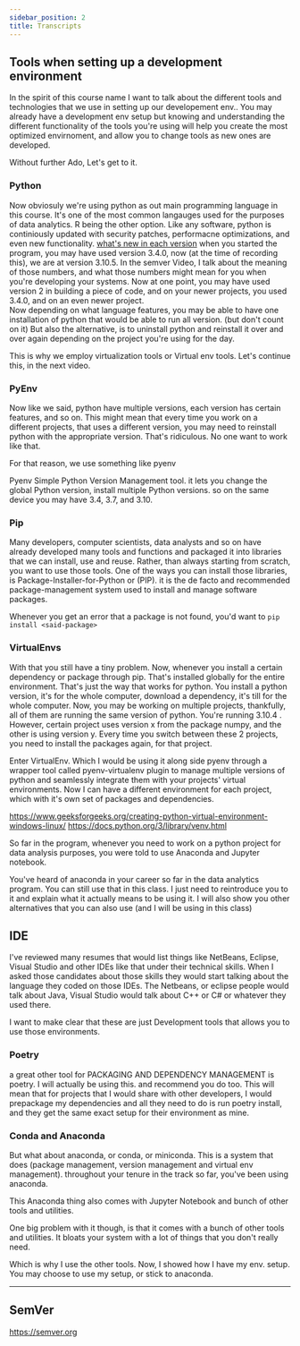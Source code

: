 ```yaml
---
sidebar_position: 2
title: Transcripts
---
```


## Tools when setting up a development environment

In the spirit of this course name I want to talk about the different tools and technologies that we use in setting up our developement env.. You may already have a development env setup
but knowing and understanding the different functionality of the tools you're using will help you create the most optimized envirnoment, and allow you to change tools as new ones are developed.

Without further Ado, Let's get to it.

### Python

Now obviosuly we're using python as out main programming language in this course. It's one of the most common langauges used for the purposes of data analytics. R being the other option.
Like any software, python is continiously updated with security patches, performacne optimizations, and even new functionality.
[what's new in each version](https://docs.python.org/3/whatsnew/index.html)
when you started the program, you may have used version 3.4.0, now (at the time of recording this), we are at version 3.10.5. In the semver Video, I talk about the meaning of those numbers,
and what those numbers might mean for you when you're developing your systems.
Now at one point, you may have used version 2 in building a piece of code, and on your newer projects, you used 3.4.0, and on an even newer project. \
Now depending on what language features, you may be able to have one installation of python that would be able to run all version. (but don't count on it)
But also the alternative, is to uninstall python and reinstall it over and over again depending on the project you're using for the day.

This is why we employ virtualization tools or Virtual env tools. Let's continue this, in the next video.

### PyEnv

Now like we said, python have multiple versions, each version has certain features, and so on.
This might mean that every time you work on a different projects, that uses a different version, you may need to reinstall python with the appropriate version. That's ridiculous. No one want to work like that.

For that reason, we use something like pyenv

Pyenv Simple Python Version Management tool. it lets you change the global Python version, install multiple Python versions. so on the same device you may have 3.4, 3.7, and 3.10.

### Pip

Many developers, computer scientists, data analysts and so on have already developed many tools and functions and packaged it into libraries that we can install, use and reuse. Rather, than always starting from scratch, you want to use those tools.
One of the ways you can install those libraries, is Package-Installer-for-Python or (PIP).
it is the de facto and recommended package-management system used to install and manage software packages.

Whenever you get an error that a package is not found, you'd want to `pip install <said-package>`

### VirtualEnvs

With that you still have a tiny problem. Now, whenever you install a certain dependency or package through pip. That's installed globally for the entire environment. That's just the way that works for python. You install a python version, it's for the whole computer, download a dependency, it's till for the whole computer.
Now, you may be working on multiple projects, thankfully, all of them are running the same version of python. You're running 3.10.4 . However, certain project uses version x from the package numpy, and the other is using version y. Every time you switch between these 2 projects, you need to install the packages again, for that project.

Enter VirtualEnv. Which I would be using it along side pyenv through a wrapper tool called pyenv-virtualenv plugin to manage multiple versions of python and seamlessly integrate them with your projects' virtual environments. Now I can have a different environment for each project, which with it's own set of packages and dependencies.

https://www.geeksforgeeks.org/creating-python-virtual-environment-windows-linux/
https://docs.python.org/3/library/venv.html

So far in the program, whenever you need to work on a python project for data analysis purposes, you were told to use Anaconda and Jupyter notebook.

You've heard of anaconda in your career so far in the data analytics program. You can still use that in this class. I just need to reintroduce you to it and explain what it actually means to be using it. I will also show you other alternatives that you can also use (and I will be using in this class)

## IDE

I've reviewed many resumes that would list things like NetBeans, Eclipse, Visual Studio and other IDEs like that under their technical skills. When I asked those candidates about those skills they would start talking about the language they coded on those IDEs. The Netbeans, or eclipse people would talk about Java, Visual Studio would talk about C++ or C# or whatever they used there.

I want to make clear that these are just Development tools that allows you to use those environments.

### Poetry

a great other tool for PACKAGING AND DEPENDENCY MANAGEMENT is poetry. I will actually be using this. and recommend you do too.
This will mean that for projects that I would share with other developers, I would prepackage my dependencies and all they need to do is run poetry install, and they get the same exact setup for their environment as mine.

### Conda and Anaconda

But what about anaconda, or conda, or miniconda. This is a system that does (package management, version management and virtual env management). throughout your tenure in the track so far, you've been using anaconda.

This Anaconda thing also comes with Jupyter Notebook and bunch of other tools and utilities.

One big problem with it though, is that it comes with a bunch of other tools and utilities. It bloats your system with a lot of things that you don't really need.

Which is why I use the other tools. Now, I showed how I have my env. setup. You may choose to use my setup, or stick to anaconda.

---

## SemVer

https://semver.org
